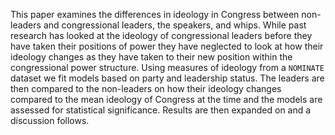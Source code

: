 This paper examines the differences in ideology in Congress between non-leaders and congressional leaders, the speakers, and whips. While past research has looked at the ideology of congressional leaders before they have taken their positions of power they have neglected to look at how their ideology changes as they have taken to their new position within the congressional power structure. Using measures of ideology from a `NOMINATE` dataset we fit models based on party and leadership status. The leaders are then compared to the non-leaders on how their ideology changes compared to the mean ideology of Congress at the time and the models are assessed for statistical significance. Results are then expanded on and a discussion follows.